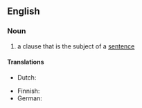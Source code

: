==English==

===Noun===
{{examples|"The cat with no tail" in "The cat with no tail ran across the road."}}
{{en-noun}}

# {{lb|en|grammar}} a clause that is the subject of a [[sentence]]

====Translations====
{{trans-top|clause which is the subject}}
* Dutch: {{t+|nl|onderwerpszin|m}}
{{trans-mid}}
* Finnish: {{t|fi|subjektiosa}}
* German: {{t|de|Subjektphrase|f}}
{{trans-bottom}}